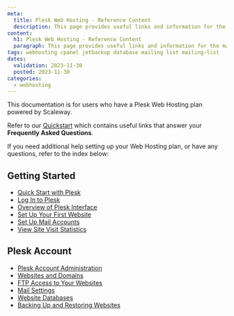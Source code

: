 ```yaml
---
meta:
  title: Plesk Web Hosting - Reference Content
  description: This page provides useful links and information for the management and configuration of your Plesk Web Hosting plan.
content:
  h1: Plesk Web Hosting - Reference Content
  paragraph: This page provides useful links and information for the management and configuration of your Plesk Web Hosting plan.
tags: webhosting cpanel jetbackup database mailing list mailing-list
dates:
  validation: 2023-11-30
  posted: 2023-11-30
categories:
  - webhosting
---
```


<Message type="note">
  This documentation is for users who have a Plesk Web Hosting plan powered by Scaleway.
</Message>


Refer to our [Quickstart](/managed-services/webhosting/quickstart) which contains useful links that answer your **Frequently Asked Questions**. 

If you need additional help setting up your Web Hosting plan, or have any questions, refer to the index below: 

## Getting Started
   - [Quick Start with Plesk](https://docs.plesk.com/en-US/obsidian/customer-guide/quick-start-with-plesk.69259/)
   - [Log In to Plesk](https://docs.plesk.com/en-US/obsidian/customer-guide/quick-start-with-plesk/log-in-to-plesk.77963/)
   - [Overview of Plesk Interface](https://docs.plesk.com/en-US/obsidian/customer-guide/quick-start-with-plesk/overview-of-plesk-interface.74282/)
   - [Set Up Your First Website](https://docs.plesk.com/en-US/obsidian/customer-guide/quick-start-with-plesk/set-up-your-first-website.64639/)
   - [Set Up Mail Accounts](https://docs.plesk.com/en-US/obsidian/customer-guide/quick-start-with-plesk/set-up-mail-accounts.69276/)
   - [View Site Visit Statistics](https://docs.plesk.com/en-US/obsidian/customer-guide/quick-start-with-plesk/view-site-visit-statistics.69283/)

## Plesk Account
   - [Plesk Account Administration](https://docs.plesk.com/en-US/obsidian/customer-guide/customer-account-administration.69297/)
   - [Websites and Domains](https://docs.plesk.com/en-US/obsidian/administrator-guide/website-management/websites-and-domains.70613/)
   - [FTP Access to Your Websites](https://docs.plesk.com/en-US/obsidian/administrator-guide/website-management/ftp-access-to-your-websites.69544/)
   - [Mail Settings](https://docs.plesk.com/en-US/obsidian/customer-guide/mail-settings.69551/)
   - [Website Databases](https://docs.plesk.com/en-US/obsidian/customer-guide/website-databases.69535/)
   - [Backing Up and Restoring Websites](https://docs.plesk.com/en-US/obsidian/customer-guide/backing-up-and-restoring-websites.69566/)

